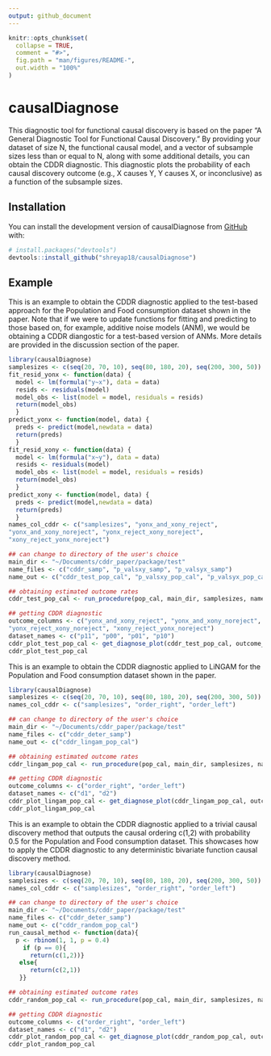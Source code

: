 ```yaml
---
output: github_document
---
```


<!-- README.md is generated from README.Rmd. Please edit that file -->

```r
knitr::opts_chunk$set(
  collapse = TRUE,
  comment = "#>",
  fig.path = "man/figures/README-",
  out.width = "100%"
)
```

# causalDiagnose

<!-- badges: start -->
<!-- badges: end -->

This diagnostic tool for functional causal discovery is based on the paper "A General Diagnostic Tool for Functional Causal Discovery." By providing your dataset of size N, the functional causal model, and a vector of subsample sizes less than or equal to N, along with some additional details, you can obtain the CDDR diagnostic. This diagnostic plots the probability of each causal discovery outcome (e.g., X causes Y, Y causes X, or inconclusive) as a function of the subsample sizes.


## Installation

You can install the development version of causalDiagnose from [GitHub](https://github.com/) with:

``` r
# install.packages("devtools")
devtools::install_github("shreyap18/causalDiagnose")
```

## Example

This is an example to obtain the CDDR diagnostic applied to the test-based approach for the Population and Food consumption dataset shown in the paper. Note that if we were to update functions for fitting and predicting to those based on, for example, additive noise models (ANM), we would be obtaining a CDDR diangostic for a test-based version of ANMs. More details are provided in the discussion section of the paper.


```r
library(causalDiagnose)
samplesizes <- c(seq(20, 70, 10), seq(80, 180, 20), seq(200, 300, 50))
fit_resid_yonx <- function(data) {
  model <- lm(formula("y~x"), data = data)
  resids <- residuals(model)
  model_obs <- list(model = model, residuals = resids)
  return(model_obs)
  }
predict_yonx <- function(model, data) {
  preds <- predict(model,newdata = data)
  return(preds)
  }
fit_resid_xony <- function(data) {
  model <- lm(formula("x~y"), data = data)
  resids <- residuals(model)
  model_obs <- list(model = model, residuals = resids)
  return(model_obs)
  }
predict_xony <- function(model, data) {
  preds <- predict(model,newdata = data)
  return(preds)
  }
names_col_cddr <- c("samplesizes", "yonx_and_xony_reject",
"yonx_and_xony_noreject", "yonx_reject_xony_noreject",
"xony_reject_yonx_noreject")

## can change to directory of the user's choice
main_dir <- "~/Documents/cddr_paper/package/test"
name_files <- c("cddr_samp", "p_valsxy_samp", "p_valsyx_samp")
name_out <- c("cddr_test_pop_cal", "p_valsxy_pop_cal", "p_valsyx_pop_cal")

## obtaining estimated outcome rates
cddr_test_pop_cal <- run_procedure(pop_cal, main_dir, samplesizes, names_col_cddr, name_files, name_out, fit_resid_yonx, predict_yonx, fit_resid_xony, predict_xony)

## getting CDDR diagnostic
outcome_columns <- c("yonx_and_xony_reject", "yonx_and_xony_noreject",
"yonx_reject_xony_noreject", "xony_reject_yonx_noreject")
dataset_names <- c("p11", "p00", "p01", "p10")
cddr_plot_test_pop_cal <- get_diagnose_plot(cddr_test_pop_cal, outcome_columns, dataset_names)
cddr_plot_test_pop_cal
```

This is an example to obtain the CDDR diagnostic applied to LiNGAM for the Population and Food consumption dataset shown in the paper.


```r
library(causalDiagnose)
samplesizes <- c(seq(20, 70, 10), seq(80, 180, 20), seq(200, 300, 50))
names_col_cddr <- c("samplesizes", "order_right", "order_left")

## can change to directory of the user's choice
main_dir <- "~/Documents/cddr_paper/package/test"
name_files <- c("cddr_deter_samp")
name_out <- c("cddr_lingam_pop_cal")

## obtaining estimated outcome rates
cddr_lingam_pop_cal <- run_procedure(pop_cal, main_dir, samplesizes, names_col_cddr, name_files, name_out, run_test = FALSE, early_stop_thresh = 0.95)

## getting CDDR diagnostic
outcome_columns <- c("order_right", "order_left")
dataset_names <- c("d1", "d2")
cddr_plot_lingam_pop_cal <- get_diagnose_plot(cddr_lingam_pop_cal, outcome_columns, dataset_names, is_test = FALSE)
cddr_plot_lingam_pop_cal
```

This is an example to obtain the CDDR diagnostic applied to a trivial causal discovery method that outputs the causal ordering c(1,2) with probability 0.5 for the Population and Food consumption dataset. This showcases how to apply the CDDR diagnostic to any deterministic bivariate function causal discovery method.

```r
library(causalDiagnose)
samplesizes <- c(seq(20, 70, 10), seq(80, 180, 20), seq(200, 300, 50))
names_col_cddr <- c("samplesizes", "order_right", "order_left")

## can change to directory of the user's choice
main_dir <- "~/Documents/cddr_paper/package/test"
name_files <- c("cddr_deter_samp")
name_out <- c("cddr_random_pop_cal")
run_causal_method <- function(data){
  p <- rbinom(1, 1, p = 0.4)
    if (p == 0){
      return(c(1,2))}
   else{
      return(c(2,1))
   }}

## obtaining estimated outcome rates
cddr_random_pop_cal <- run_procedure(pop_cal, main_dir, samplesizes, names_col_cddr,name_files, name_out, run_test = FALSE, run_lingam = FALSE, run_causal_method = run_causal_method, early_stop_thresh = 0.95)

## getting CDDR diagnostic
outcome_columns <- c("order_right", "order_left")
dataset_names <- c("d1", "d2")
cddr_plot_random_pop_cal <- get_diagnose_plot(cddr_random_pop_cal, outcome_columns, dataset_names, is_test = FALSE)
cddr_plot_random_pop_cal
```



